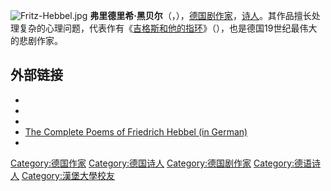 {{unreferenced|time=2020-01-03}}
[[File:Fritz-Hebbel.jpg|thumb]]
'''弗里德里希·黑贝尔'''（{{lang-de|Christian Friedrich Hebbel }}，{{bd|1813年|3月18日|1863年|12月13日}}），[[德国|德国]][[剧作家|剧作家]]，[[诗人|诗人]]。其作品擅长处理复杂的心理问题，代表作有《[[吉格斯和他的指环|吉格斯和他的指环]]》（''{{lang|de|Gyges und sein Ring}}''），也是德国19世纪最伟大的悲剧作家。

== 外部链接 ==
{{commons category|Friedrich Hebbel}}
{{wikiquotelang|en|Christian Friedrich Hebbel}}
* {{Gutenberg author |id=Hebbel,+Friedrich }}
* {{FadedPage|id=Hebbel, Friedrich|author=yes}}
* {{Librivox author |id=272}}
* [http://gedichte.xbib.de/gedicht_Hebbel.htm The Complete Poems of Friedrich Hebbel (in German)] {{Wayback|url=http://gedichte.xbib.de/gedicht_Hebbel.htm |date=20120512103032 }}
* {{Cite AmCyc|wstitle=Hebbel, Friedrich |short=x}}

{{Authority control}}
{{DEFAULTSORT:Hebbel, Christian Friedrich}}
[[Category:德国作家|Category:德国作家]]
[[Category:德国诗人|Category:德国诗人]]
[[Category:德国剧作家|Category:德国剧作家]]
[[Category:德语诗人|Category:德语诗人]]
[[Category:漢堡大學校友|Category:漢堡大學校友]]
{{german-bio-stub}}